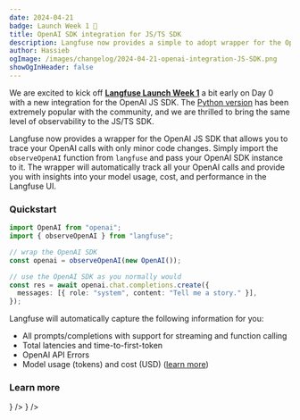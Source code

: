 ```yaml
---
date: 2024-04-21
badge: Launch Week 1 🚀
title: OpenAI SDK integration for JS/TS SDK
description: Langfuse now provides a simple to adopt wrapper for the OpenAI JS/TS SDK for you to seemlessly trace your OpenAI calls.
author: Hassieb
ogImage: /images/changelog/2024-04-21-openai-integration-JS-SDK.png
showOgInHeader: false
---
```



<ChangelogHeader />

We are excited to kick off [**Langfuse Launch Week 1**](/blog/launch-week-1) a bit early on Day 0 with a new integration for the OpenAI JS SDK. The [Python version](/docs/integrations/openai/python/get-started) has been extremely popular with the community, and we are thrilled to bring the same level of observability to the JS/TS SDK.

Langfuse now provides a wrapper for the OpenAI JS SDK that allows you to trace your OpenAI calls with only minor code changes. Simply import the `observeOpenAI` function from `langfuse` and pass your OpenAI SDK instance to it. The wrapper will automatically track all your OpenAI calls and provide you with insights into your model usage, cost, and performance in the Langfuse UI.

### Quickstart

```typescript /import { observeOpenAI } from "langfuse"/ /observeOpenAI/
import OpenAI from "openai";
import { observeOpenAI } from "langfuse";

// wrap the OpenAI SDK
const openai = observeOpenAI(new OpenAI());

// use the OpenAI SDK as you normally would
const res = await openai.chat.completions.create({
  messages: [{ role: "system", content: "Tell me a story." }],
});
```

Langfuse will automatically capture the following information for you:

- All prompts/completions with support for streaming and function calling
- Total latencies and time-to-first-token
- OpenAI API Errors
- Model usage (tokens) and cost (USD) ([learn more](/docs/model-usage-and-cost))

### Learn more


<Cards num={3}>
  <Card
    title="Docs"
    href="/docs/integrations/openai/js/get-started"
    icon={<FileCode />}
  />
  <Card
    title="Example Notebook"
    href="/docs/integrations/openai/js/examples"
    icon={<FileCode />}
  />
</Cards>
